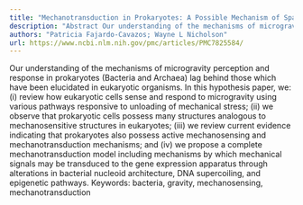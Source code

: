 ```yaml
---
title: "Mechanotransduction in Prokaryotes: A Possible Mechanism of Spaceflight Adaptation"
description: "Abstract Our understanding of the mechanisms of microgravity perception and response in prokaryotes (Bacteria and Archaea) lag behind those which have been elucidated in eukaryotic organisms. In this ..."
authors: "Patricia Fajardo-Cavazos; Wayne L Nicholson"
url: https://www.ncbi.nlm.nih.gov/pmc/articles/PMC7825584/
---
```


Our understanding of the mechanisms of microgravity perception and response in prokaryotes (Bacteria and Archaea) lag behind those which have been elucidated in eukaryotic organisms. In this hypothesis paper, we: (i) review how eukaryotic cells sense and respond to microgravity using various pathways responsive to unloading of mechanical stress; (ii) we observe that prokaryotic cells possess many structures analogous to mechanosensitive structures in eukaryotes; (iii) we review current evidence indicating that prokaryotes also possess active mechanosensing and mechanotransduction mechanisms; and (iv) we propose a complete mechanotransduction model including mechanisms by which mechanical signals may be transduced to the gene expression apparatus through alterations in bacterial nucleoid architecture, DNA supercoiling, and epigenetic pathways. Keywords: bacteria, gravity, mechanosensing, mechanotransduction
